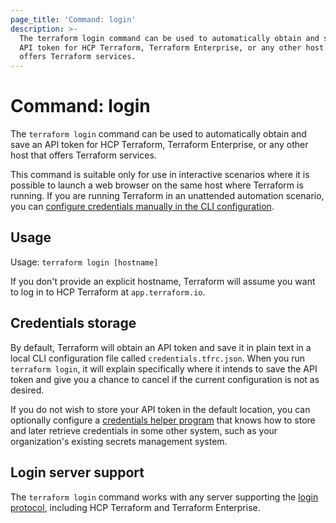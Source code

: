 ```yaml
---
page_title: 'Command: login'
description: >-
  The terraform login command can be used to automatically obtain and save an
  API token for HCP Terraform, Terraform Enterprise, or any other host that
  offers Terraform services.
---
```


# Command: login

The `terraform login` command can be used to automatically obtain and save an
API token for HCP Terraform, Terraform Enterprise, or any other host that offers Terraform services.

<Note>
  
This command is suitable only for use in interactive scenarios
where it is possible to launch a web browser on the same host where Terraform
is running. If you are running Terraform in an unattended automation scenario,
you can
[configure credentials manually in the CLI configuration](/terraform/cli/config/config-file#credentials).

</Note>

## Usage

Usage: `terraform login [hostname]`

If you don't provide an explicit hostname, Terraform will assume you want to
log in to HCP Terraform at `app.terraform.io`.

## Credentials storage

By default, Terraform will obtain an API token and save it in plain text in a
local CLI configuration file called `credentials.tfrc.json`. When you run
`terraform login`, it will explain specifically where it intends to save
the API token and give you a chance to cancel if the current configuration is
not as desired.

If you do not wish to store your API token in the default location, you can
optionally configure a
[credentials helper program](/terraform/cli/config/config-file#credentials-helpers) that knows
how to store and later retrieve credentials in some other system, such as
your organization's existing secrets management system.

## Login server support

The `terraform login` command works with any server supporting the
[login protocol](/terraform/internals/login-protocol), including HCP Terraform
and Terraform Enterprise.
